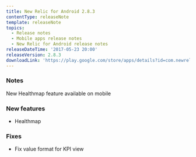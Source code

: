 ```yaml
---
title: New Relic for Android 2.8.3
contentType: releaseNote
template: releaseNote
topics:
  - Release notes
  - Mobile apps release notes
  - New Relic for Android release notes
releaseDateTime: '2017-05-23 20:00'
releaseVersion: 2.8.3
downloadLink: 'https://play.google.com/store/apps/details?id=com.newrelic.rpm&hl=en'
---
```


### Notes

New Healthmap feature available on mobile

### New features

* Healthmap

### Fixes

* Fix value format for KPI view
